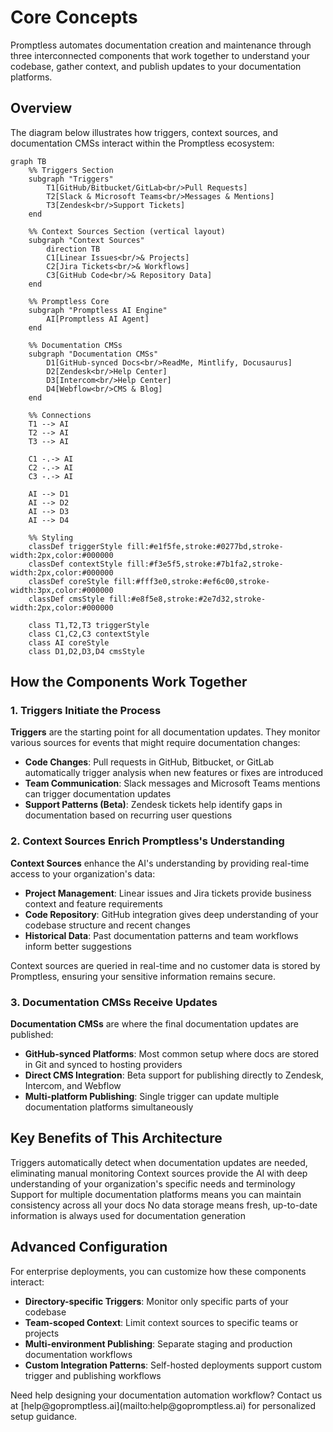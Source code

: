 # Core Concepts

Promptless automates documentation creation and maintenance through three interconnected components that work together to understand your codebase, gather context, and publish updates to your documentation platforms.

## Overview

The diagram below illustrates how triggers, context sources, and documentation CMSs interact within the Promptless ecosystem:

```mermaid
graph TB
    %% Triggers Section
    subgraph "Triggers"
        T1[GitHub/Bitbucket/GitLab<br/>Pull Requests]
        T2[Slack & Microsoft Teams<br/>Messages & Mentions]
        T3[Zendesk<br/>Support Tickets]
    end

    %% Context Sources Section (vertical layout)
    subgraph "Context Sources"
        direction TB
        C1[Linear Issues<br/>& Projects]
        C2[Jira Tickets<br/>& Workflows]
        C3[GitHub Code<br/>& Repository Data]
    end

    %% Promptless Core
    subgraph "Promptless AI Engine"
        AI[Promptless AI Agent]
    end

    %% Documentation CMSs
    subgraph "Documentation CMSs"
        D1[GitHub-synced Docs<br/>ReadMe, Mintlify, Docusaurus]
        D2[Zendesk<br/>Help Center]
        D3[Intercom<br/>Help Center]
        D4[Webflow<br/>CMS & Blog]
    end

    %% Connections
    T1 --> AI
    T2 --> AI
    T3 --> AI
    
    C1 -.-> AI
    C2 -.-> AI
    C3 -.-> AI

    AI --> D1
    AI --> D2
    AI --> D3
    AI --> D4

    %% Styling
    classDef triggerStyle fill:#e1f5fe,stroke:#0277bd,stroke-width:2px,color:#000000
    classDef contextStyle fill:#f3e5f5,stroke:#7b1fa2,stroke-width:2px,color:#000000
    classDef coreStyle fill:#fff3e0,stroke:#ef6c00,stroke-width:3px,color:#000000
    classDef cmsStyle fill:#e8f5e8,stroke:#2e7d32,stroke-width:2px,color:#000000

    class T1,T2,T3 triggerStyle
    class C1,C2,C3 contextStyle
    class AI coreStyle
    class D1,D2,D3,D4 cmsStyle
```

## How the Components Work Together

### 1. Triggers Initiate the Process

**Triggers** are the starting point for all documentation updates. They monitor various sources for events that might require documentation changes:

- **Code Changes**: Pull requests in GitHub, Bitbucket, or GitLab automatically trigger analysis when new features or fixes are introduced
- **Team Communication**: Slack messages and Microsoft Teams mentions can trigger documentation updates
- **Support Patterns (Beta)**: Zendesk tickets help identify gaps in documentation based on recurring user questions

### 2. Context Sources Enrich Promptless's Understanding

**Context Sources** enhance the AI's understanding by providing real-time access to your organization's data:

- **Project Management**: Linear issues and Jira tickets provide business context and feature requirements
- **Code Repository**: GitHub integration gives deep understanding of your codebase structure and recent changes
- **Historical Data**: Past documentation patterns and team workflows inform better suggestions

<Note>
Context sources are queried in real-time and no customer data is stored by Promptless, ensuring your sensitive information remains secure.
</Note>

### 3. Documentation CMSs Receive Updates

**Documentation CMSs** are where the final documentation updates are published:

- **GitHub-synced Platforms**: Most common setup where docs are stored in Git and synced to hosting providers
- **Direct CMS Integration**: Beta support for publishing directly to Zendesk, Intercom, and Webflow
- **Multi-platform Publishing**: Single trigger can update multiple documentation platforms simultaneously

## Key Benefits of This Architecture

<CardGroup cols={2}>
  <Card title="Automated Workflow" icon="fa-regular fa-arrows-rotate">
    Triggers automatically detect when documentation updates are needed, eliminating manual monitoring
  </Card>
  
  <Card title="Contextual Intelligence" icon="fa-regular fa-brain">
    Context sources provide the AI with deep understanding of your organization's specific needs and terminology
  </Card>
  
  <Card title="Flexible Publishing" icon="fa-regular fa-share-nodes">
    Support for multiple documentation platforms means you can maintain consistency across all your docs
  </Card>
  
  <Card title="Real-time Processing" icon="fa-regular fa-bolt">
    No data storage means fresh, up-to-date information is always used for documentation generation
  </Card>
</CardGroup>

## Advanced Configuration

For enterprise deployments, you can customize how these components interact:

- **Directory-specific Triggers**: Monitor only specific parts of your codebase
- **Team-scoped Context**: Limit context sources to specific teams or projects  
- **Multi-environment Publishing**: Separate staging and production documentation workflows
- **Custom Integration Patterns**: Self-hosted deployments support custom trigger and publishing workflows

<Tip>
Need help designing your documentation automation workflow? Contact us at [help@gopromptless.ai](mailto:help@gopromptless.ai) for personalized setup guidance.
</Tip>